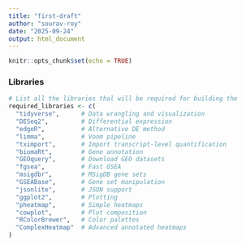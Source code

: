 ```yaml
---
title: "first-draft"
author: "sourav-roy"
date: "2025-09-24"
output: html_document
---
```


```r
knitr::opts_chunk$set(echo = TRUE)
```

### Libraries

```r

# List all the libraries thal will be required for building the 
required_libraries <- c(
  "tidyverse",      # Data wrangling and visualization
  "DESeq2",         # Differential expression
  "edgeR",          # Alternative DE method
  "limma",          # Voom pipeline
  "tximport",       # Import transcript-level quantification
  "biomaRt",        # Gene annotation
  "GEOquery",       # Download GEO datasets
  "fgsea",          # Fast GSEA
  "msigdbr",        # MSigDB gene sets
  "GSEABase",       # Gene set manipulation
  "jsonlite",       # JSON support
  "ggplot2",        # Plotting
  "pheatmap",       # Simple heatmaps
  "cowplot",        # Plot composition
  "RColorBrewer",   # Color palettes
  "ComplexHeatmap"  # Advanced annotated heatmaps
)
```

